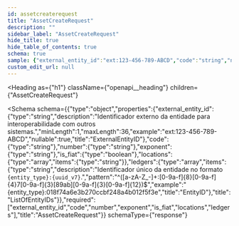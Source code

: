 ```yaml
---
id: assetcreaterequest
title: "AssetCreateRequest"
description: ""
sidebar_label: "AssetCreateRequest"
hide_title: true
hide_table_of_contents: true
schema: true
sample: {"external_entity_id":"ext:123-456-789-ABCD","code":"string","number":"string","exponent":"string","is_fiat":true,"locations":["string"],"ledgers":["{entity_type}:018f74a6e3b270ccbf248a4b012f5f3e"]}
custom_edit_url: null
---
```


<!-- DO NOT EDIT THIS FILE DIRECTLY! -->
<!-- IT IS AUTOMATICALLY GENERATED FROM THE YAML FILES IN THE OAS FOLDER -->
<!-- These files are automatically generated by npm `run apidocs` scripts. -->
<!-- Any manual changes will be lost on the next automatic generation. -->
<!-- To modify the documentation or the OpenAPI specification, edit the appropriate source files in the `oas` folder. -->


<Heading
  as={"h1"}
  className={"openapi__heading"}
  children={"AssetCreateRequest"}
>
</Heading>





<Schema
  schema={{"type":"object","properties":{"external_entity_id":{"type":"string","description":"Identificador externo da entidade para interoperabilidade com outros sistemas.","minLength":1,"maxLength":36,"example":"ext:123-456-789-ABCD","nullable":true,"title":"ExternalEntityID"},"code":{"type":"string"},"number":{"type":"string"},"exponent":{"type":"string"},"is_fiat":{"type":"boolean"},"locations":{"type":"array","items":{"type":"string"}},"ledgers":{"type":"array","items":{"type":"string","description":"Identificador único da entidade no formato `{entity_type}:{uuid_v7}`.","pattern":"^([a-zA-Z_-]+:[0-9a-f]{8}[0-9a-f]{4}7[0-9a-f]{3}[89ab][0-9a-f]{3}[0-9a-f]{12})$","example":"{entity_type}:018f74a6e3b270ccbf248a4b012f5f3e","title":"EntityID"},"title":"ListOfEntityIDs"}},"required":["external_entity_id","code","number","exponent","is_fiat","locations","ledgers"],"title":"AssetCreateRequest"}}
  schemaType={"response"}
>
  
</Schema>
